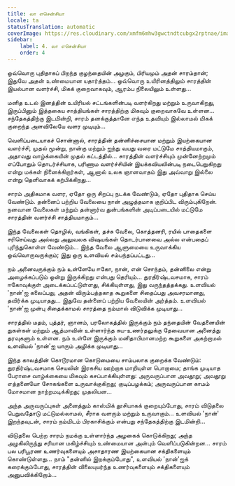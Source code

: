 ```yaml
---
title: லா எசென்சியா
locale: ta
statusTranslation: automatic
coverImage: https://res.cloudinary.com/xmfm6mhw3gwctndtcubgx2rptnae/image/upload/v1740468922/small_cover_tratado_de_psicologia_revolucionaria_a4c0dca4e0.webp
sidebar:
    label: 4. லா எசென்சியா
    order: 4
---
```

ஒவ்வொரு புதிதாகப் பிறந்த குழந்தையின் அழகும், பிரியமும் அதன் சாரம்தான்; இதுவே அதன் உண்மையான யதார்த்தம்... ஒவ்வொரு உயிரினத்திலும் சாரத்தின் இயல்பான வளர்ச்சி, மிகக் குறைவாகவும், ஆரம்ப நிலையிலும் உள்ளது...

மனித உடல் இனத்தின் உயிரியல் சட்டங்களின்படி வளர்கிறது மற்றும் உருவாகிறது, இருப்பினும் இத்தகைய சாத்தியங்கள் சாரத்திற்கு மிகவும் குறைவாகவே உள்ளன... சந்தேகத்திற்கு இடமின்றி, சாரம் தனக்குத்தானே எந்த உதவியும் இல்லாமல் மிகக் குறைந்த அளவிலேயே வளர முடியும்...

வெளிப்படையாகச் சொன்னால், சாரத்தின் தன்னிச்சையான மற்றும் இயற்கையான வளர்ச்சி, முதல் மூன்று, நான்கு மற்றும் ஐந்து வயது வரை மட்டுமே சாத்தியமாகும், அதாவது வாழ்க்கையின் முதல் கட்டத்தில்... சாரத்தின் வளர்ச்சியும் முன்னேற்றமும் எப்போதும் தொடர்ச்சியாக, பரிணாம வளர்ச்சியின் இயக்கவியலின்படி நடைபெறுகிறது என்று மக்கள் நினைக்கிறார்கள், ஆனால் உலக ஞானவாதம் இது அவ்வாறு இல்லை என்று தெளிவாகக் கற்பிக்கிறது...

சாரம் அதிகமாக வளர, ஏதோ ஒரு சிறப்பு நடக்க வேண்டும், ஏதோ புதிதாக செய்ய வேண்டும். தன்னைப் பற்றிய வேலையை நான் அழுத்தமாக குறிப்பிட விரும்புகிறேன். நனவான வேலைகள் மற்றும் தன்னார்வ துன்பங்களின் அடிப்படையில் மட்டுமே சாரத்தின் வளர்ச்சி சாத்தியமாகும்...

இந்த வேலைகள் தொழில், வங்கிகள், தச்சு வேலை, கொத்தனரி, ரயில் பாதைகளை சரிசெய்வது அல்லது அலுவலக விஷயங்கள் தொடர்பானவை அல்ல என்பதைப் புரிந்துகொள்ள வேண்டும்... இந்த வேலை ஆளுமையை உருவாக்கிய ஒவ்வொருவருக்கும்; இது ஒரு உளவியல் சம்பந்தப்பட்டது...

நம் அனைவருக்கும் நம் உள்ளேயே ஈகோ, நான், என் சொந்தம், தன்னிலை என்று அழைக்கப்படும் ஒன்று இருக்கிறது என்பது தெரியும்... துரதிர்ஷ்டவசமாக, சாரம் ஈகோவுக்குள் அடைக்கப்பட்டுள்ளது, சிக்கியுள்ளது, இது வருந்தத்தக்கது. உளவியல் 'நான்'ஐ கலைப்பது, அதன் விரும்பத்தகாத கூறுகளை சிதைப்பது அவசரமானது, தவிர்க்க முடியாதது... இதுவே தன்னைப் பற்றிய வேலையின் அர்த்தம். உளவியல் 'நான்'ஐ முன்பு சிதைக்காமல் சாரத்தை நம்மால் விடுவிக்க முடியாது...

சாரத்தில் மதம், புத்தர், ஞானம், பரலோகத்தில் இருக்கும் நம் தந்தையின் வேதனையின் துகள்கள் மற்றும் ஆத்மாவின் உள்ளார்ந்த சுய-உணர்தலுக்கு தேவையான அனைத்து தரவுகளும் உள்ளன. நம் உள்ளே இருக்கும் மனிதாபிமானமற்ற கூறுகளை அகற்றாமல் உளவியல் 'நான்'ஐ யாரும் அழிக்க முடியாது...

இந்த காலத்தின் கொடூரமான கொடுமையை சாம்பலாக குறைக்க வேண்டும்: துரதிர்ஷ்டவசமாக செயலின் இரகசிய ஊற்றாக மாறியுள்ள பொறாமை; தாங்க முடியாத பேராசை வாழ்க்கையை மிகவும் கசப்பாக்கியுள்ளது: அருவருப்பான அவதூறு; அவதூறு எத்தனையோ சோகங்களை உருவாக்குகிறது; குடிப்பழக்கம்; அருவருப்பான காமம் மோசமான நாற்றமடிக்கிறது; முதலியன...

அந்த அருவருப்புகள் அனைத்தும் காஸ்மிக் தூசியாகக் குறையும்போது, ​​சாரம் விடுதலை பெறுவதோடு மட்டுமல்லாமல், சீராக வளரும் மற்றும் உருவாகும்... உளவியல் 'நான்' இறந்தவுடன், சாரம் நம்மிடம் பிரகாசிக்கும் என்பது சந்தேகத்திற்கு இடமின்றி...

விடுதலை பெற்ற சாரம் நமக்கு உள்ளார்ந்த அழகைக் கொடுக்கிறது; அந்த அழகிலிருந்து சரியான மகிழ்ச்சியும் உண்மையான அன்பும் வெளிப்படுகின்றன... சாரம் பல பரிபூரண உணர்வுகளையும் அசாதாரண இயற்கையான சக்திகளையும் கொண்டுள்ளது... நாம் "தன்னில் இறக்கும்போது", உளவியல் 'நான்'ஐக் கரைக்கும்போது, ​​சாரத்தின் விலையுயர்ந்த உணர்வுகளையும் சக்திகளையும் அனுபவிக்கிறோம்...

